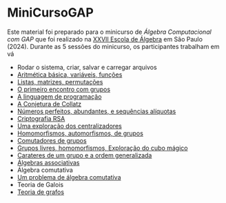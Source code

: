# MiniCursoGAP

Este material foi preparado para o minicurso de *Álgebra Computacional com GAP* que foi realizado na [XXVII Escola de Álgebra](https://algebra2024.ime.usp.br/index.php) em São Paulo (2024). Durante as 5 sessões do minicurso, os participantes trabalham em vá

- Rodar o sistema, criar, salvar e carregar arquivos
- [Aritmética básica, variáveis, funções](arith.qmd)
- [Listas, matrizes, permutações](list_mat_perm.qmd)
- [O primeiro encontro com grupos](estrut.qmd)
- [A linguagem de programação](ling.qmd)
- [A Conjetura de Collatz](collatz.qmd)
- [Números perfeitos, abundantes, e sequências alíquotas](aliquot.qmd)
- [Criptografia RSA](rsa.qmd)
- [Uma exploração dos centralizadores](centralizers.qmd)
- [Homomorfismos, automorfismos, de grupos](semidirect.qmd)
- [Comutadores de grupos](commutators.qmd)
- [Grupos livres, homomorfismos, Exploração do cubo mágico](cubo.qmd)
- [Carateres de um grupo e a ordem generalizada](genord.qmd)
- [Álgebras associativas](algebras.qmd)
- Álgebra comutativa
- [Um problema de álgebra comutativa](groebner1.qmd)
- Teoria de Galois
- [Teoria de grafos](grafos.qmd)
  
